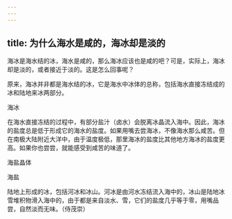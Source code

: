 ```yaml
---
---
---
```

title: 为什么海水是咸的，海冰却是淡的
---




海冰是海水结的冰，海水是咸的，那么海冰应该也是咸的吧？可是，实际上，海冰却是淡的，或者接近于淡的。这是怎么回事呢？

原来，海冰并非都是海水结的冰，它是海水中冰体的总称，包括海水直接冻结成的冰和陆地来冰两部分。

海冰



在海水直接冻结的过程中，有部分盐汁（卤水）会脱离冰晶流入海中。因此，海冰的盐度总是低于形成它的海水的盐度。如果用嘴去尝海冰，不像海水那么咸苦。但在南极大陆附近大洋中，由于温度极低，那里海冰的盐度比其他地方海冰的盐度更高。如果你也尝尝，就能感受到咸苦的味道了。

海盐晶体



海盐



陆地上形成的冰，包括河冰和冰山。河冰是由河水冻结流入海中的，冰山是陆地冰雪堆积物滑入海中的，由于都是来自淡水、雪，它们的盐度几乎等于零，用嘴品尝，自然淡而无味。（侍茂崇）